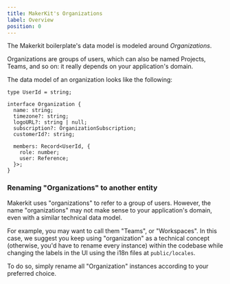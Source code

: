 ```yaml
---
title: MakerKit's Organizations
label: Overview
position: 0
---
```


The Makerkit boilerplate's data model is modeled around *Organizations*. 

Organizations are groups of users, which can also be named Projects, Teams, and so on: it really depends on your application's domain.

The data model of an organization looks like the following:

```tsx title="organization.ts"
type UserId = string;

interface Organization {
  name: string;
  timezone?: string;
  logoURL?: string | null;
  subscription?: OrganizationSubscription;
  customerId?: string;

  members: Record<UserId, {
    role: number;
    user: Reference;
  }>;
}
```

### Renaming "Organizations" to another entity

Makerkit uses "organizations" to refer to a group of users. However, the name "organizations" may not make sense to your application's domain, even with a similar technical data model. 

For example, you may want to call them "Teams", or "Workspaces". In this case, we suggest you keep using "organization" as a technical concept (otherwise, you'd have to rename every instance) within the codebase while changing the labels in the UI using the i18n files at `public/locales`. 

To do so, simply rename all "Organization" instances according to your preferred choice.